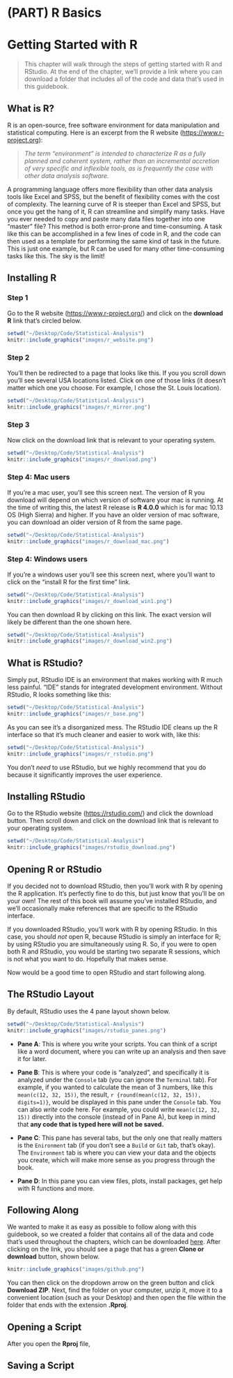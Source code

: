 # (PART) R Basics {-} 

# Getting Started with R
> This chapter will walk through the steps of getting started with R and RStudio. At the end of the chapter, we'll provide a link where you can download a folder that includes all of the code and data that's used in this guidebook.

## What is R? {-}
R is an open-source, free software environment for data manipulation and statistical computing. Here is an excerpt from the R website (<https://www.r-project.org>):

> *The term “environment” is intended to characterize R as a fully planned and coherent system, rather than an incremental accretion of very specific and inflexible tools, as is frequently the case with other data analysis software.*

A programming language offers more flexibility than other data analysis tools like Excel and SPSS, but the benefit of flexibility comes with the cost of complexity. The learning curve of R is steeper than Excel and SPSS, but once you get the hang of it, R can streamline and simplify many tasks. Have you ever needed to copy and paste many data files together into one "master" file? This method is both error-prone and  time-consuming. A task like this can be accomplished in a few lines of code in R, and the code can then used as a template for performing the same kind of task in the future. This is just one example, but R can be used for many other time-consuming tasks like this. The sky is the limit!

## Installing R {-}

### Step 1 {-}
Go to the R website (<https://www.r-project.org/>) and click on the **download R** link that's circled below.  

```r
setwd("~/Desktop/Code/Statistical-Analysis")
knitr::include_graphics("images/r_website.png")
```

### Step 2 {-}
You'll then be redirected to a page that looks like this. If you you scroll down you'll see several USA locations listed. Click on one of those links (it doesn't matter which one you choose. For example, I chose the St. Louis location).

```r
setwd("~/Desktop/Code/Statistical-Analysis")
knitr::include_graphics("images/r_mirror.png")
```

### Step 3 {-}
Now click on the download link that is relevant to your operating system.

```r
setwd("~/Desktop/Code/Statistical-Analysis")
knitr::include_graphics("images/r_download.png")
```

### Step 4: Mac users {-}
If you're a mac user, you'll see this screen next. The version of R you download will depend on which version of software your mac is running. At the time of writing this, the latest R release is **R 4.0.0** which is for mac 10.13 OS (High Sierra) and higher. If you have an older version of mac software, you can download an older version of R from the same page.

```r
setwd("~/Desktop/Code/Statistical-Analysis")
knitr::include_graphics("images/r_download_mac.png")
```

### Step 4: Windows users {-}
If you're a windows user you'll see this screen next, where you'll want to click on the "install R for the first time" link. 

```r
setwd("~/Desktop/Code/Statistical-Analysis")
knitr::include_graphics("images/r_download_win1.png")
```

You can then download R by clicking on this link. The exact version will likely be different than the one shown here.

```r
setwd("~/Desktop/Code/Statistical-Analysis")
knitr::include_graphics("images/r_download_win2.png")
```


## What is RStudio? {-}
Simply put, RStudio IDE is an environment that makes working with R much less painful. "IDE" stands for integrated development environment. Without RStudio, R looks something like this:

```r
setwd("~/Desktop/Code/Statistical-Analysis")
knitr::include_graphics("images/r_base.png")
```

As you can see it's a disorganized mess. The RStudio IDE cleans up the R interface so that it's much cleaner and easier to work with, like this:

```r
setwd("~/Desktop/Code/Statistical-Analysis")
knitr::include_graphics("images/r_rstudio.png")
```

You don't *need* to use RStudio, but we highly recommend that you do because it significantly improves the user experience.

## Installing RStudio {-}
Go to the RStudio website (<https://rstudio.com/>) and click the download button. Then scroll down and click on the download link that is relevant to your operating system.

```r
setwd("~/Desktop/Code/Statistical-Analysis")
knitr::include_graphics("images/rstudio_download.png")
```

## Opening R or RStudio {-}
If you decided not to download RStudio, then you'll work with R by opening the R application. It's perfectly fine to do this, but just know that you'll be on your own! The rest of this book will assume you've installed RStudio, and we'll occasionally make references that are specific to the RStudio interface.

If you downloaded RStudio, you'll work with R by opening RStudio. In this case, you should *not* open R, because RStudio is simply an interface for R; by using RStudio you are simultaneously using R. So, if you were to open both R and RStudio, you would be starting two separate R sessions, which is not what you want to do. Hopefully that makes sense. 

Now would be a good time to open RStudio and start following along. 

## The RStudio Layout {-}
By default, RStudio uses the 4 pane layout shown below.

```r
setwd("~/Desktop/Code/Statistical-Analysis")
knitr::include_graphics("images/rstudio_panes.png")
```

* **Pane A**: This is where you write your scripts. You can think of a script like a word document, where you can write up an analysis and then save it for later.

* **Pane B**: This is where your code is "analyzed", and specifically it is analyzed under the `Console` tab (you can ignore the `Terminal` tab). For example, if you wanted to calculate the mean of 3 numbers, like this `mean(c(12, 32, 15))`, the result, `r {round(mean(c(12, 32, 15)), digits=1)}`, would be displayed in this pane under the `Console` tab. You can also *write* code here. For example, you could write `mean(c(12, 32, 15))` directly into the console (instead of in Pane A), but keep in mind that **any code that is typed here will not be saved.**

* **Pane C**: This pane has several tabs, but the only one that really matters is the `Enironment` tab (if you don't see a `Build` or `Git` tab, that's okay). The `Environment` tab is where you can view your data and the objects you create, which will make more sense as you progress through the book.

* **Pane D**: In this pane you can view files, plots, install packages, get help with R functions and more. 

## Following Along {-}
We wanted to make it as easy as possible to follow along with this guidebook, so we created a folder that contains all of the data and code that's used throughout the chapters, which can be downloaded [here](https://github.com/JasonDude16/Statistical-Analysis-Folder). After clicking on the link, you should see a page that has a green **Clone or download** button, shown below. 

```r
knitr::include_graphics("images/github.png")
```

You can then click on the dropdown arrow on the green button and click **Download ZIP**. Next, find the folder on your computer, unzip it, move it to a convenient location (such as your Desktop) and then open the file within the folder that ends with the extension **.Rproj**. 

## Opening a Script {-}
After you open the **Rproj** file,

## Saving a Script {-}



